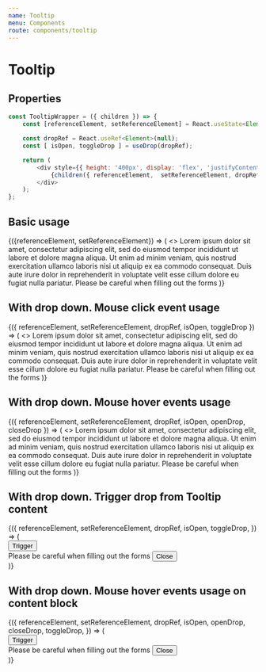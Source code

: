 ```yaml
---
name: Tooltip
menu: Components
route: components/tooltip
---
```



# Tooltip

## Properties

<Props of={Tooltip} />

```javascript
const TooltipWrapper = ({ children }) => {
    const [referenceElement, setReferenceElement] = React.useState<Element | null>(null);

    const dropRef = React.useRef<Element>(null);
    const [ isOpen, toggleDrop ] = useDrop(dropRef);

    return (
        <div style={{ height: '400px', display: 'flex', 'justifyContent': 'center', 'alignItems': 'center' }}>
            {children({ referenceElement,  setReferenceElement, dropRef, isOpen, toggleDrop })}
        </div>
    );
};
```

## Basic usage

<Playground>
    <TooltipWrapper>
        {({referenceElement, setReferenceElement}) => (
            <>
                <Paragraph>
                    Lorem ipsum dolor sit amet, consectetur adipiscing elit,
                    sed do eiusmod tempor incididunt ut labore et dolore magna aliqua.
                    Ut enim ad minim veniam, quis nostrud
                    <span
                        ref={setReferenceElement}
                        style={{ cursor: "pointer", color: "red"}}
                    >
                        exercitation
                    </span> ullamco laboris nisi ut aliquip ex ea commodo consequat.
                    Duis aute irure dolor in reprehenderit in voluptate velit esse cillum dolore eu fugiat nulla pariatur.
                </Paragraph>
                <Tooltip referenceElement={referenceElement}>
                    <Paragraph size="small" hasMargin={false}>
                        Please be careful when filling out the forms
                    </Paragraph>
                </Tooltip>
            </>
        )}
    </TooltipWrapper>
</Playground>

## With drop down. Mouse click event usage

<Playground>
    <TooltipWrapper>
        {({
            referenceElement,
            setReferenceElement,
            dropRef,
            isOpen,
            toggleDrop
        }) => (
            <>
                <Paragraph>
                    Lorem ipsum dolor sit amet, consectetur adipiscing elit,
                    sed do eiusmod tempor incididunt ut labore et dolore magna aliqua.
                    Ut enim ad minim veniam, quis nostrud
                    <span
                        ref={setReferenceElement}
                        onClick={toggleDrop}
                        style={{ cursor: "pointer", color: "red"}}
                    >
                        exercitation
                    </span> ullamco laboris nisi ut aliquip ex ea commodo consequat.
                    Duis aute irure dolor in reprehenderit in voluptate velit esse cillum dolore eu fugiat nulla pariatur.
                </Paragraph>
                <span
                    ref={dropRef}
                    style={{ visibility: isOpen ? "visible": "hidden" }}
                >
                    <Tooltip referenceElement={referenceElement}>
                        <Paragraph size="small" hasMargin={false}>
                            Please be careful when filling out the forms
                        </Paragraph>
                    </Tooltip>
                </span>
            </>
        )}
    </TooltipWrapper>
</Playground>

## With drop down. Mouse hover events usage

<Playground>
    <TooltipWrapper>
        {({
            referenceElement,
            setReferenceElement,
            dropRef,
            isOpen,
            openDrop,
            closeDrop
        }) => (
            <>
                <Paragraph>
                    Lorem ipsum dolor sit amet, consectetur adipiscing elit,
                    sed do eiusmod tempor incididunt ut labore et dolore magna aliqua.
                    Ut enim ad minim veniam, quis nostrud
                    <span
                        ref={setReferenceElement}
                        onMouseEnter={openDrop}
                        onMouseLeave={closeDrop}
                        style={{ cursor: "pointer", color: "red"}}
                    >
                        exercitation
                    </span> ullamco laboris nisi ut aliquip ex ea commodo consequat.
                    Duis aute irure dolor in reprehenderit in voluptate velit esse cillum dolore eu fugiat nulla pariatur.
                </Paragraph>
                <span
                    ref={dropRef}
                    style={{ visibility: isOpen ? "visible": "hidden" }}
                >
                    <Tooltip referenceElement={referenceElement}>
                        <Paragraph size="small" hasMargin={false}>
                            Please be careful when filling out the forms
                        </Paragraph>
                    </Tooltip>
                </span>
            </>
        )}
    </TooltipWrapper>
</Playground>

## With drop down. Trigger drop from Tooltip content

<Playground>
    <TooltipWrapper>
        {({
            referenceElement,
            setReferenceElement,
            dropRef,
            isOpen,
            toggleDrop,
        }) => (
            <div>
                <div
                    ref={setReferenceElement}
                    onClick={toggleDrop}
                >
                    <Button>Trigger</Button>
                </div>
                <div
                    ref={dropRef}
                    style={{
                        visibility: isOpen ? "visible": "hidden"
                    }}
                >
                    <Tooltip referenceElement={referenceElement}>
                        <Paragraph>
                            Please be careful when filling out the forms
                        </Paragraph>
                        <Button onClick={toggleDrop}>Close</Button>
                    </Tooltip>
                </div>
            </div>
        )}
    </TooltipWrapper>
</Playground>

## With drop down. Mouse hover events usage on content block

<Playground>
    <TooltipWrapper>
        {({
            referenceElement,
            setReferenceElement,
            dropRef,
            isOpen,
            openDrop,
            closeDrop,
            toggleDrop,
        }) => (
            <div
                onMouseEnter={openDrop}
                onMouseLeave={closeDrop}
                >
                <div ref={setReferenceElement}>
                    <Button>Trigger</Button>
                </div>
                <div
                    ref={dropRef}
                    style={{
                        visibility: isOpen ? "visible": "hidden"
                    }}
                >
                    <Tooltip referenceElement={referenceElement}>
                        <Paragraph>
                            Please be careful when filling out the forms
                        </Paragraph>
                        <Button onClick={toggleDrop}>Close</Button>
                    </Tooltip>
                </div>
            </div>
        )}
    </TooltipWrapper>
</Playground>
